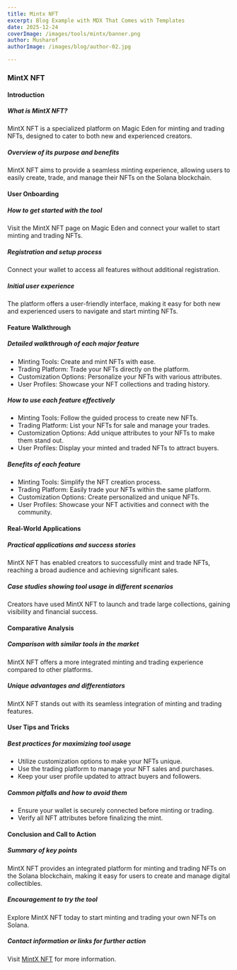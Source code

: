 ```yaml
---
title: Mintx NFT
excerpt: Blog Example with MDX That Comes with Templates
date: 2025-12-24
coverImage: /images/tools/mintx/banner.png
author: Musharof
authorImage: /images/blog/author-02.jpg

---
```

### MintX NFT

#### Introduction

##### What is MintX NFT?

MintX NFT is a specialized platform on Magic Eden for minting and trading NFTs, designed to cater to both new and experienced creators.

##### Overview of its purpose and benefits

MintX NFT aims to provide a seamless minting experience, allowing users to easily create, trade, and manage their NFTs on the Solana blockchain.

#### User Onboarding

##### How to get started with the tool

Visit the MintX NFT page on Magic Eden and connect your wallet to start minting and trading NFTs.

##### Registration and setup process

Connect your wallet to access all features without additional registration.

##### Initial user experience

The platform offers a user-friendly interface, making it easy for both new and experienced users to navigate and start minting NFTs.

#### Feature Walkthrough

##### Detailed walkthrough of each major feature

-   Minting Tools: Create and mint NFTs with ease.
-   Trading Platform: Trade your NFTs directly on the platform.
-   Customization Options: Personalize your NFTs with various attributes.
-   User Profiles: Showcase your NFT collections and trading history.

##### How to use each feature effectively

-   Minting Tools: Follow the guided process to create new NFTs.
-   Trading Platform: List your NFTs for sale and manage your trades.
-   Customization Options: Add unique attributes to your NFTs to make them stand out.
-   User Profiles: Display your minted and traded NFTs to attract buyers.

##### Benefits of each feature

-   Minting Tools: Simplify the NFT creation process.
-   Trading Platform: Easily trade your NFTs within the same platform.
-   Customization Options: Create personalized and unique NFTs.
-   User Profiles: Showcase your NFT activities and connect with the community.

#### Real-World Applications

##### Practical applications and success stories

MintX NFT has enabled creators to successfully mint and trade NFTs, reaching a broad audience and achieving significant sales.

##### Case studies showing tool usage in different scenarios

Creators have used MintX NFT to launch and trade large collections, gaining visibility and financial success.

#### Comparative Analysis

##### Comparison with similar tools in the market

MintX NFT offers a more integrated minting and trading experience compared to other platforms.

##### Unique advantages and differentiators

MintX NFT stands out with its seamless integration of minting and trading features.

#### User Tips and Tricks

##### Best practices for maximizing tool usage

-   Utilize customization options to make your NFTs unique.
-   Use the trading platform to manage your NFT sales and purchases.
-   Keep your user profile updated to attract buyers and followers.

##### Common pitfalls and how to avoid them

-   Ensure your wallet is securely connected before minting or trading.
-   Verify all NFT attributes before finalizing the mint.

#### Conclusion and Call to Action

##### Summary of key points

MintX NFT provides an integrated platform for minting and trading NFTs on the Solana blockchain, making it easy for users to create and manage digital collectibles.

##### Encouragement to try the tool

Explore MintX NFT today to start minting and trading your own NFTs on Solana.

##### Contact information or links for further action

Visit [MintX NFT](https://magiceden.io/marketplace/mintx_nft) for more information.